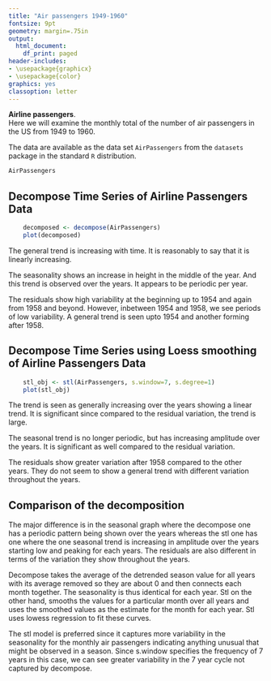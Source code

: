 ---
title: "Air passengers 1949-1960"
fontsize: 9pt
geometry: margin=.75in
output:
  html_document:
    df_print: paged
header-includes:
- \usepackage{graphicx}
- \usepackage{color}
graphics: yes
classoption: letter
---


**Airline passengers**.   
Here we will examine the monthly total of the number of air passengers in the US from 1949 to 1960.

The data are available as the data set `AirPassengers` from the `datasets` package in the standard `R` distribution.

```{r setup data}
AirPassengers
```

## Decompose Time Series of Airline Passengers Data
   
```{r}
    decomposed <- decompose(AirPassengers)
    plot(decomposed)
```

The general trend is increasing with time. It is reasonably to say that it is linearly increasing.
  
The seasonality shows an increase in height in the middle of the year. And this trend is observed over the years. It appears to be periodic per year. 
  
The residuals show high variability at the beginning up to 1954 and again from 1958 and beyond. However, inbetween 1954 and 1958, we see periods of low variability. A general trend is seen upto 1954 and another forming after 1958.

## Decompose Time Series using Loess smoothing of Airline Passengers Data
   

```{r}
    stl_obj <- stl(AirPassengers, s.window=7, s.degree=1)
    plot(stl_obj)
```
    
The trend is seen as generally increasing over the years showing a linear trend. It is significant since compared to the residual variation, the trend is large.  
  
The seasonal trend is no longer periodic, but has increasing amplitude over the years. It is significant as well compared to the residual variation. 
  
The residuals show greater variation after 1958 compared to the other years. They do not seem to show a general trend with different variation throughout the years. 

## Comparison of the decomposition

The major difference is in the seasonal graph where the decompose one has a periodic pattern being shown over the years whereas the stl one has one where the one seasonal trend is increasing in amplitude over the years starting low and peaking for each years. The residuals are also different in terms of the variation they show throughout the years. 
  
Decompose takes the average of the detrended season value for all years with its average removed so they are about 0 and then connects each month together. The seasonality is thus identical for each year.
Stl on the other hand, smooths the values for a particular month over all years and uses the smoothed values as the estimate for the month for each year. Stl uses lowess regression to fit these curves. 
  
The stl model is preferred since it captures more variability in the seasonality for the monthly air passengers indicating anything unusual that might be observed in a season. Since s.window specifies the frequency of 7 years in this case, we can see greater variability in the 7 year cycle not captured by decompose. 
